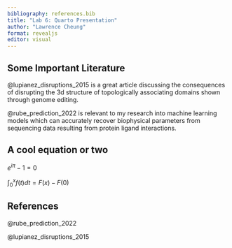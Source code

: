 ```yaml
---
bibliography: references.bib
title: "Lab 6: Quarto Presentation"
author: "Lawrence Cheung"
format: revealjs
editor: visual
---
```


## Some Important Literature

@lupianez_disruptions_2015 is a great article discussing the consequences of disrupting the 3d structure of topologically associating domains shown through genome editing.

@rube_prediction_2022 is relevant to my research into machine learning models which can accurately recover biophysical parameters from sequencing data resulting from protein ligand interactions.

## A cool equation or two

$e^{i\pi}-1=0$

$\int_0^{x}f(t)dt=F(x)-F(0)$

## References

@rube_prediction_2022

@lupianez_disruptions_2015

